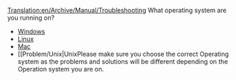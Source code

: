 [[Translation:en/Archive/Manual/Troubleshooting]]
What operating system are you running on?
*[[en/Archive/Manual/Troubleshooting Windows|Windows]]
*[[en/Problem/Linux|Linux]]
*[[en/Problem/Mac|Mac]]
*[[Problem/Unix|UnixPlease make sure you choose the correct Operating system as the problems and solutions will be different depending on the Operation system you are on.